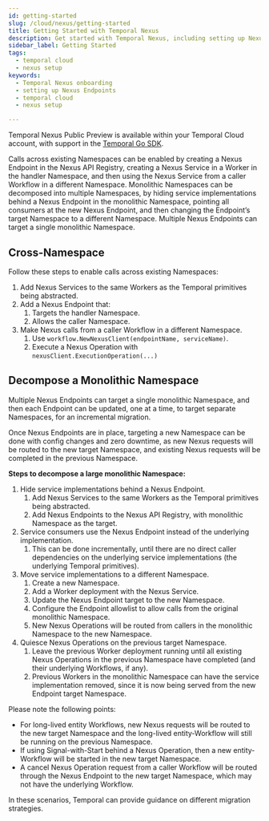 ```yaml
---
id: getting-started
slug: /cloud/nexus/getting-started
title: Getting Started with Temporal Nexus
description: Get started with Temporal Nexus, including setting up Nexus Endpoints and integrating Nexus into your Temporal Workflows.
sidebar_label: Getting Started
tags:
  - temporal cloud
  - nexus setup
keywords:
  - Temporal Nexus onboarding
  - setting up Nexus Endpoints
  - temporal cloud
  - nexus setup

---
```


Temporal Nexus Public Preview is available within your Temporal Cloud account, with support in the [Temporal Go SDK](/develop/go).

Calls across existing Namespaces can be enabled by creating a Nexus Endpoint in the Nexus API Registry, creating a Nexus Service in a Worker in the handler Namespace, and then using the Nexus Service from a caller Workflow in a different Namespace.
Monolithic Namespaces can be decomposed into multiple Namespaces, by hiding service implementations behind a Nexus Endpoint in the monolithic Namespace, pointing all consumers at the new Nexus Endpoint, and then changing the Endpoint’s target Namespace to a different Namespace. 
Multiple Nexus Endpoints can target a single monolithic Namespace.

## Cross-Namespace

Follow these steps to enable calls across existing Namespaces:

1. Add Nexus Services to the same Workers as the Temporal primitives being abstracted. 
2. Add a Nexus Endpoint that:  
   1. Targets the handler Namespace. 
   2. Allows the caller Namespace.  
3. Make Nexus calls from a caller Workflow in a different Namespace.  
   1. Use `workflow.NewNexusClient(endpointName, serviceName)`.  
   2. Execute a Nexus Operation with `nexusClient.ExecutionOperation(...)`

## Decompose a Monolithic Namespace

Multiple Nexus Endpoints can target a single monolithic Namespace, and then each Endpoint can be updated, one at a time, to target separate Namespaces, for an incremental migration. 

Once Nexus Endpoints are in place, targeting a new Namespace can be done with config changes and zero downtime, as new Nexus requests will be routed to the new target Namespace, and existing Nexus requests will be completed in the previous Namespace.

**Steps to decompose a large monolithic Namespace:**

1. Hide service implementations behind a Nexus Endpoint. 
   1. Add Nexus Services to the same Workers as the Temporal primitives being abstracted. 
   2. Add Nexus Endpoints to the Nexus API Registry, with monolithic Namespace as the target. 
2. Service consumers use the Nexus Endpoint instead of the underlying implementation.  
   1. This can be done incrementally, until there are no direct caller dependencies on the underlying service implementations (the underlying Temporal primitives). 
3. Move service implementations to a different Namespace.
   1. Create a new Namespace.
   2. Add a Worker deployment with the Nexus Service.  
   3. Update the Nexus Endpoint target to the new Namespace. 
   4. Configure the Endpoint allowlist to allow calls from the original monolithic Namespace.  
   5. New Nexus Operations will be routed from callers in the monolithic Namespace to the new Namespace.  
4. Quiesce Nexus Operations on the previous target Namespace.
   1. Leave the previous Worker deployment running until all existing Nexus Operations in the previous Namespace have completed (and their underlying Workflows, if any).  
   2. Previous Workers in the monolithic Namespace can have the service implementation removed, since it is now being served from the new Endpoint target Namespace.

Please note the following points:
- For long-lived entity Workflows, new Nexus requests will be routed to the new target Namespace and the long-lived entity-Workflow will still be running on the previous Namespace.
- If using Signal-with-Start behind a Nexus Operation, then a new entity-Workflow will be started in the new target Namespace.
- A cancel Nexus Operation request from a caller Workflow will be routed through the Nexus Endpoint to the new target Namespace, which may not have the underlying Workflow.

In these scenarios, Temporal can provide guidance on different migration strategies.
